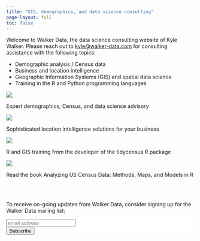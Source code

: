 ```yaml
---
title: "GIS, demographics, and data science consulting"
page-layout: full
toc: false
---
```


Welcome to Walker Data, the data science consulting website of Kyle Walker.  Please reach out to <kyle@walker-data.com> for consulting assistance with the following topics:

- Demographic analysis / Census data
- Business and location intelligence
- Geographic Information Systems (GIS) and spatial data science
- Training in the R and Python programming languages

```{=html}
<!-- Calendly badge widget begin -->
<link href="https://assets.calendly.com/assets/external/widget.css" rel="stylesheet">
<script src="https://assets.calendly.com/assets/external/widget.js" type="text/javascript" async></script>
<script type="text/javascript">window.onload = function() { Calendly.initBadgeWidget({ url: 'https://calendly.com/kylewalker/intro-call', text: 'Schedule an introductory call', color: '#1a730f', textColor: '#ffffff', branding: false }); }</script>
<!-- Calendly badge widget end -->
```


```{=html}
<div class="card-row">
  <div class="card-column">
    <div class="card">
      <a href=about.html><img src=img/chicago.png style="max-height: 200px"></a>
      <p>Expert demographics, Census, and data science advisory</p>
    </div>
  </div>
  <div class="card-column">
    <div class="card">
      <a href=https://linnaean.co><img src=img/dallas.png style="max-height: 200px"></a>
      <p>Sophisticated location intelligence solutions for your business</p>
    </div>
  </div>
  <div class="card-column">
    <div class="card">
      <a href=https://walker-data.com/tidycensus><img src=https://walker-data.com/tidycensus/logo.png style="max-height: 200px"></a>
      <p>R and GIS training from the developer of the tidycensus R package</p>
    </div>
  </div>
  <div class="card-column">
    <div class="card">
      <a href=https://walker-data.com/census-r><img src=https://walker-data.com/census-r/img/book_cover.png style="max-height: 200px"></a>
      <p>Read the book Analyzing US Census Data: Methods, Maps, and Models in R</p>
    </div>
  </div>
</div>

<br/>
<br/>
```


To receive on-going updates from Walker Data, consider signing up for the Walker Data mailing list:

```{=html}
<!-- Begin MailChimp Signup Form -->
<link href="https://cdn-images.mailchimp.com/embedcode/slim-10_7.css" rel="stylesheet" type="text/css">
<style type="text/css">
#mc_embed_signup{background:#fff; clear:left; font:14px Helvetica,Arial,sans-serif; }
/* Add your own MailChimp form style overrides in your site stylesheet or in this style block.
We recommend moving this block and the preceding CSS link to the HEAD of your HTML file. */
</style>
<div id="mc_embed_signup">
<form action="https://github.us15.list-manage.com/subscribe/post?u=1829a68a5eda3d301119fdcd6&amp;id=c4a53d2961" method="post" id="mc-embedded-subscribe-form" name="mc-embedded-subscribe-form" class="validate" target="_blank" novalidate>
<div id="mc_embed_signup_scroll">

<input type="email" value="" name="EMAIL" class="email" id="mce-EMAIL" placeholder="email address" required>
<!-- real people should not fill this in and expect good things - do not remove this or risk form bot signups-->
<div style="position: absolute; left: -5000px;" aria-hidden="true"><input type="text" name="b_1829a68a5eda3d301119fdcd6_c4a53d2961" tabindex="-1" value=""></div>
<div class="clear"><input type="submit" value="Subscribe" name="subscribe" id="mc-embedded-subscribe" class="button"></div>
</div>
</form>
</div>


<!--End mc_embed_signup-->
```

